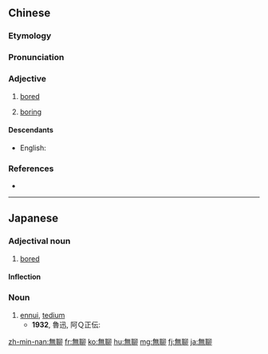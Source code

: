 ==Chinese==
{{zh-forms|s=无聊}}

===Etymology===
{{rfe|lang=zh}}

===Pronunciation===
{{zh-pron
|m=wúliáo
|c=mou4 liu4
|h=pfs=n:mò-liàu/vù-liàu
|mn=xm,qz,zz,twv:bû-liâu/tw:bô-liâu
|cat=a
}}

===Adjective===
{{zh-adj}}

# [[bored]]
#: {{zh-x|我 沒 什麼 事 幹，正 無聊 著[着]{zhe}。|I haven't been up to much, just being '''bored'''.}}
# [[boring]]
#: {{zh-x|這 部 電影 很 無聊。|This movie is '''boring'''.}}

====Descendants====
* English: {{l|en|bo liao}}

===References===
* {{cite-book|last=Davidson|first=Marianne (ed.)|coauthors=Julie Kleeman, Sarah Waldram|year=2006|edition=2nd edition|title=Collins Chinese Dictionary|language=English/Chinese|publisher=Collins|location=Glasgow, New York|isbn=978-0-00-722391-6}}

{{zh-cat|Emotions}}

----

==Japanese==
{{ja-kanjitab|ぶ|りょう|yomi=on}}

===Adjectival noun===
{{ja-adj|infl=na|ぶりょう}}

# [[bored]]

====Inflection====
{{ja-na|ぶりょう}}

===Noun===
{{ja-noun|ぶりょう}}

# [[ennui]], [[tedium]]
#* '''1932''', 魯迅, 阿Ｑ正伝:
#*: {{ja-usex|もし相手が羊のようなものだったら、彼はかえって勝利の'''無聊'''を感じる。|もし あいて が ヒツジ の よう な もの だったら、 かれ は かえって しょうり の '''ぶりょう''' を かんじる。|Conversely, if his opponent is too weak, he will feel '''tedium''' in winning.}}

[[zh-min-nan:無聊]]
[[fr:無聊]]
[[ko:無聊]]
[[hu:無聊]]
[[mg:無聊]]
[[fj:無聊]]
[[ja:無聊]]